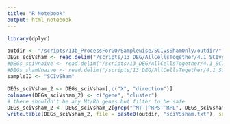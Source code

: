 ```yaml
---
title: "R Notebook"
output: html_notebook
---
```


```r
library(dplyr)
```

```r
outdir <- "/scripts/13b_ProcessForGO/Samplewise/SCIvsShamOnly/outdir/"
DEGs_sciVsham <- read.delim("/scripts/13_DEG/AllCellsTogether/4.1_SCIvsshamnaive_blood/outdir_SCIvsNot/markers_SCIvsham_RemoveRbMt.txt")
#DEGs_sciVnaive <- read.delim("/scripts/13_DEG/AllCellsTogether/4.1_SCIvsshamnaive_blood/outdir_SCIvsNot/markers_SCIvnaive_RemoveRbMt.txt")
#DEGs_shamVnaive <- read.delim("/scripts/13_DEG/AllCellsTogether/4.1_SCIvsshamnaive_blood/outdir_SCIvsNot/markers_shamVnaive_RemoveRbMt.txt")
sampleID <- "SCIvSham"
```

```r
DEGs_sciVsham_2 <- DEGs_sciVsham[,c("X", "direction")]
colnames(DEGs_sciVsham_2) <- c("gene", "cluster")
# there shouldn't be any Mt/Rb genes but filter to be safe
DEGs_sciVsham_2 <- DEGs_sciVsham_2[grep("^MT-|^RPS|^RPL", DEGs_sciVsham_2$gene, invert = TRUE),]
write.table(DEGs_sciVsham_2, file = paste0(outdir, "sciVSsham.txt"), sep = "\t", quote = FALSE, col.names = NA)
```

